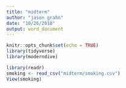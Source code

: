 ```yaml
---
title: "midterm"
author: "jason grahn"
date: "10/26/2018"
output: word_document
---
```


```r
knitr::opts_chunk$set(echo = TRUE)
library(tidyverse)
library(moderndive)
```


```r
library(readr)
smoking <- read_csv("midterm/smoking.csv")
View(smoking)
```

